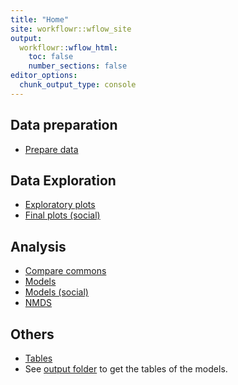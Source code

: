 ```yaml
---
title: "Home"
site: workflowr::wflow_site
output:
  workflowr::wflow_html:
    toc: false
    number_sections: false
editor_options:
  chunk_output_type: console
---
```



## Data preparation
- [Prepare data](prepare_data.html)

## Data Exploration 
- [Exploratory plots](exploratory_plots.html)
- [Final plots (social)](plots_commons_social.html) 

## Analysis
- [Compare commons](compare_commons.html)
- [Models](modeliza_commons.html)
- [Models (social)](modeliza_commons_social.html)
- [NMDS](nmds.html)

## Others
- [Tables](tables.html)
- See [output folder](https://github.com/ajpelu/human_ecology/tree/main/output) to get the tables of the models.  

